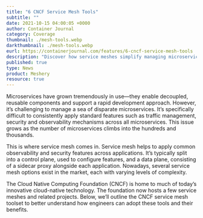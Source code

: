```yaml
---
title: "6 CNCF Service Mesh Tools"
subtitle: ""
date: 2021-10-15 04:00:05 +0000
author: Container Journal
category: Coverage
thumbnail: ./mesh-tools.webp
darkthumbnail: ./mesh-tools.webp
eurl: https://containerjournal.com/features/6-cncf-service-mesh-tools
description: "Discover how service meshes simplify managing microservices by providing standardized features like traffic management and security. Learn about CNCF's innovative cloud-native technologies for efficient microservices deployment and observability"
published: true
type: News
product: Meshery
resource: true
---
```




<NewsWrapper>

Microservices have grown tremendously in use—they enable decoupled, reusable components and support a rapid development approach. However, it’s challenging to manage a sea of disparate microservices. It’s specifically difficult to consistently apply standard features such as traffic management, security and observability mechanisms across all microservices. This issue grows as the number of microservices climbs into the hundreds and thousands.

This is where service mesh comes in. Service mesh helps to apply common observability and security features across applications. It’s typically split into a control plane, used to configure features, and a data plane, consisting of a sidecar proxy alongside each application. Nowadays, several service mesh options exist in the market, each with varying levels of complexity.

The Cloud Native Computing Foundation (CNCF) is home to much of today’s innovative cloud-native technology. The foundation now hosts a few service meshes and related projects. Below, we’ll outline the CNCF service mesh toolset to better understand how engineers can adopt these tools and their benefits.

</NewsWrapper>